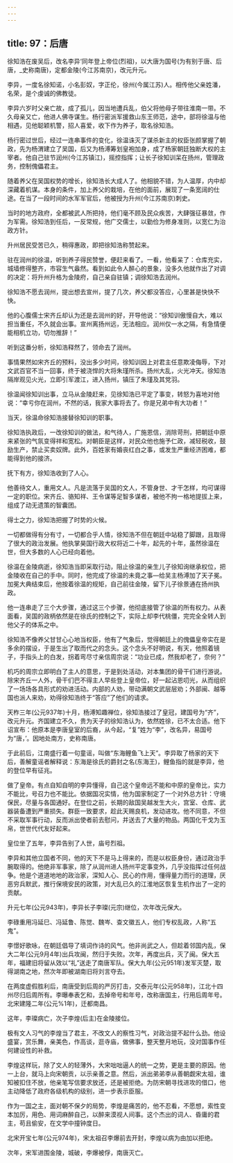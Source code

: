 ```yaml
---
---
---
```

title: 97：后唐
---



徐知浩在废吴后，改名李异‘同年登上帝位(烈祖)，以大唐为国号(为有别于唐、后唐，_史称南唐)，定都金陵(今江苏南京)，改元升元。

李异，一度名徐知诺，小名彭奴，字正伦，徐州(今属江苏)人。相传他父亲姓潘，名荣，是个虔诚的佛教徒。

李异六岁时父亲亡故，成了孤儿，因当地遭兵乱，伯父将他母子带往淮南一带。不久母亲又亡，他进人佛寺谋生。杨行密派军援救山东王师范，途中，部将徐温与他相遇，见他聪颖机警，招人喜爱，收下作为养子，取名徐知浩。

杨行密过世后，经过一连串事件的变化，徐温诛灭了谋杀新主的权臣张颜掌握了朝政，先为杨渭建立了吴国，后又为杨溥筹划皇袍加身，成了杨家朝廷独断大权的主宰者。他自己驻节润州(今江苏镇江)，摇控指挥；让长子徐知训呆在扬州，管理政务，控制傀儡君主。

随着养父在吴国权势的增长，徐知浩长大成人了。他相貌不错，为人温厚，内中却深藏着机谋。本身的条件，加上养父的栽培，在他的面前，展现了一条宽阔的仕途。在当了一段时间的水军军官后，他被授为升州(今江苏南京)刺史。

当时的地方政府，全都被武人所把持，他们毫不顾及民众疾苦，大肆强征暴敛，作为军需。徐知浩到任后，一反常规，他广交儒士，以勤俭为修身准则，以宽仁为治政方针。

升州居民受苦已久，稍得惠政，即把徐知浩称赞起来。

驻在润州的徐温，听到养子得民赞誉，便赶来看了。一看，他看呆了：仓库充实，城墙修得整齐，市容生气盎然。看到如此令人醉心的景象，没多久他就作出了对调的决定：将升州升格为金陵府，自己亲自驻镇；调徐知浩去润州。

徐知浩不愿去润州，提出想去宣州，提了几次，养父都没答应，心里甚是快快不快。

他的心腹儒士宋齐丘却认为还是去润州的好，开导他说：“徐知训傲慢自大，难以担当重任，不久就会出事。宣州离扬州远，无法相应。润州仅一水之隔，有急情便能相机立功，切勿推辞！”

听到这番分析，徐知浩释然了，领命去了润州。

事情果然如宋齐丘的预料，没出多少时间，徐知训因上对君主任意欺凌侮辱，下对文武百官不当一回事，终于被浇悍的大将朱瑾所杀。扬州大乱，火光冲天。徐知浩隔岸观见火光，立即引军渡江，进入扬州，镇压了朱瑾及其党羽。

徐温闻徐知训出事，立马从金陵赶来，见徐知浩已平定了事变，转怒为喜地对他说：“幸亏你在润州，不然的话，我家大事将去了。你是兄弟中有大功者！”

当天，徐温命徐知浩接替徐知训的职事。

徐知浩执政后，一改徐知训的做法，和气待人，广施恩信，消除苛刑，把朝廷中原来紧张的气氛变得祥和宽松。对朝臣是这样，对民众他也施予仁政，减轻税收，鼓励生产，禁止买卖奴牌。此外，百姓家有婚丧红白之事，或发生严重经济困难，都能得到他的接济。

抚下有方，徐知浩收到了人心。

他善待文人，重用文人。凡是流落于吴国的文人，不管身世、才干怎样，均可谋得一定的职位。宋齐丘、骆知祥、王令谋等足智多谋者，被他不拘一格地提拔上来，组成了动无遗策的智囊团。

得士之力，徐知浩把握了时势的火候。

一切都做得有分有寸，一切都合乎人情，徐知浩不但在朝廷中站稳了脚跟，且取得了很大的政治发展。他执掌昊国行政大权将近二十年，起先的十年，虽然徐温在世，但大多数的人心已经向着他。

徐温在金陵病逝，徐知浩当即采取行动，阻止徐温的亲生儿子徐知询继承权位，把金陵收在自己的手中。同时，他完成了徐温的未竟之事—给吴主杨溥加了天子冕。加冕大典结束后，他按着徐温的规矩，自己前往金陵，留下儿子徐景通在扬州执政。

他一连串走了三个大步骤，通过这三个步骤，他彻底接管了徐温的所有权力。从表面看，吴国的政柄依然是在徐氏的控制之下，实际上却李代桃僵，完完全全转人到他父子的体系之中。

徐知浩不像养父甘甘心心地当权臣，他有了气象后，觉得朝廷上的傀儡皇帝实在是多余的摆设，于是生出了取而代之的念头。这个念头不好明说，有天，他照着镜子，手指头上的白发，拐着弯尽寸亲信周宗说：“功业已成，然我却老了，奈何？”

机巧的周宗立即明白了主人的意思，于是到处活动，对本集团的骨干们进行游说。除宋齐丘一人外，骨干们巴不得主人早些登上皇帝位，好一起沾恩叨光，从而组织了一场场各具形式的劝进活动。内部的人劝，带动满朝文武层层劝；外部闽、越等国也派人来劝，劝得徐知浩终于“答应”了他们的请求。

天柞三年(公元937年)十月，杨溥知趣禅位，徐知浩接过了皇冠，建国号为“齐”，改元升元。齐国建立不久，贵为天子的徐知浩认为，依然姓徐，已不太合适。他下诏宣布：他原本是李唐皇室的后裔，从今起，“复”姓为“李”，改名异，易国号为“唐，’。因地处南方，史称南唐。

于此前后，江南盛行着一句童谣，叫做“东海鲤鱼飞上天”。李异取了杨家的天下后，善解童谣者解释说：东海是徐氏的爵封之名(东海王)，鲤鱼指的就是李异，他的登位早有征兆。

做了皇帝。有点自知自明的李异懂得，自己这个皇帝远不能和中原的皇帝比，实力不能比，号召力也不能比。依据国况实情，他为国家制定了一个对外总方针：守境保民，尽量与各国通好。在登位之前，长期的敌国吴越发生大火，宫室、仓库、武器装备遭到严重损失。群臣一致要求，趁此天赐良机，发动进攻。他不同意，不但不采取军事行动，反而派出使者前去慰问，并送去了大量的物品。两国化干戈为玉帛，世世代代友好起来。

皇位坐了五年，李异告别了人世，庙号烈祖。

李异和其他立国者不同，他的天下不是马上得来的，而是以权臣身份，通过政治手腕取得的。他绝非军事家，除了从润州进人扬州平定事变外，几乎没指挥过任何战争。他是个道道地地的政治家，深知人心、民心的作用，懂得量力而行的道理，厌恶穷兵默武，推行保境安民的政策，对大乱已久的江淮地区恢复生机作出了一定的贡献。

升元七年(公元943年)，李异长子李璨(元宗)继位，次年改元保大。

李碌重用冯延巳、冯延鲁、陈觉、魏岑、查文徽五人，他们专权乱政，人称“五鬼”。

李憬好歌咏，在朝廷倡导了填词作诗的风气。他非尚武之人，但趁着邻国内乱，保大二年(公元9月4年)出兵攻闽，然归于失败。次年，再度出兵，灭了闽。保大五年，福建旧将留从效以“礼”送走了南唐军队。保大九年(公元951年)发军灭楚，取得湖南之地，然次年即被湖南旧将刘言夺去。

在两度虚假胜利后，南唐受到后周的严厉打击，交泰元年(公元958年)，江北十四州尽归后周所有。李曝奉表乞和，去掉帝号和年号，改称唐国主，行用后周年号。北宋建隆二年(公元%1年)，迁都南昌。

这年，李璨病亡，次子李煌(后主)在金陵接位。

极有文人习气的李煌当了君主，不改文人的察性习气，对政治提不起什么劲。他设盛宴，赏乐舞，亲美色，作高谈，逛寺庙，做佛事，整天整月地玩，没对国事作任何建设性的补救。

李煌这样玩，除了文人的轻薄外，大宋咄咄逼人的统一之势，更是主要的原因。他一上台，就马上向宋朝贡，以示亲善之意。然后，派出弟弟李从善朝觑宋太祖，谁知被扣住不放，他亲笔写信要求放还，还是被拒绝。为防宋朝寻找进攻的借口，他主动降低了政府各级机构的级别，进一步表示臣服。

作为一国之主，面对朝不保夕的局势，李煌是痛苦的，他不忍看，不愿想，索性变本加厉，用色、用词麻醉自己，以醉来漠视人间事。这个杰出的词人、昏庸的君主，苟且偷安，在文学中撞钟度日。

北宋开宝七年(公元974年)，宋太祖召李爆前去开封，李煌以病为由加以拒绝。

次年，宋军进围金陵，城破，李爆被俘，南唐灭亡。